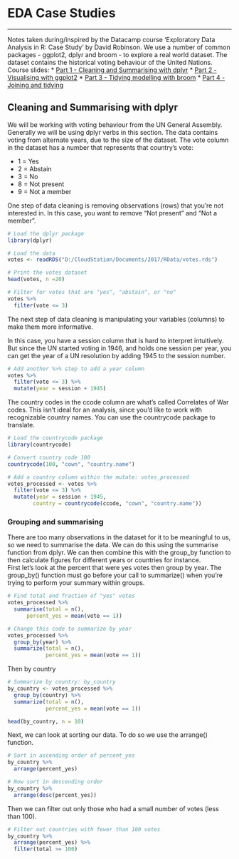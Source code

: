 # EDA Case Studies
***
Notes taken during/inspired by the Datacamp course 'Exploratory Data Analysis in R: Case Study' by David Robinson. We use a number of common packages - ggplot2, dplyr and broom - to explore a real world dataset.  The dataset contains the historical voting behaviour of the United Nations.  
Course slides:
* [Part 1 - Cleaning and Summarising with dplyr]()
* [Part 2 - Visualising with ggplot2]()
* [Part 3 - Tidying modelling with broom]()
* [Part 4 - Joining and tidying]()

## Cleaning and Summarising with dplyr

We will be working with voting behaviour from the UN General Assembly.  Generally we will be using dplyr verbs in this section.  The data contains voting from alternate years, due to the size of the dataset.  The vote column in the dataset has a number that represents that country's vote:

* 1 = Yes
* 2 = Abstain
* 3 = No
* 8 = Not present
* 9 = Not a member

One step of data cleaning is removing observations (rows) that you're not interested in. In this case, you want to remove "Not present" and "Not a member".

```r
# Load the dplyr package
library(dplyr)

# Load the data
votes <- readRDS("D:/CloudStation/Documents/2017/RData/votes.rds")

# Print the votes dataset
head(votes, n =20)

# Filter for votes that are "yes", "abstain", or "no"
votes %>%
  filter(vote <= 3)

```

The next step of data cleaning is manipulating your variables (columns) to make them more informative.

In this case, you have a session column that is hard to interpret intuitively. But since the UN started voting in 1946, and holds one session per year, you can get the year of a UN resolution by adding 1945 to the session number.

```r
# Add another %>% step to add a year column
votes %>%
  filter(vote <= 3) %>%
  mutate(year = session + 1945)
```

The country codes in the ccode column are what's called Correlates of War codes. This isn't ideal for an analysis, since you'd like to work with recognizable country names.  You can use the countrycode package to translate.

```r
# Load the countrycode package
library(countrycode)

# Convert country code 100
countrycode(100, "cown", "country.name")

# Add a country column within the mutate: votes_processed
votes_processed <- votes %>%
  filter(vote <= 3) %>%
  mutate(year = session + 1945,
        country = countrycode(ccode, "cown", "country.name")) 
```

### Grouping and summarising

There are too many observations in the dataset for it to be meaningful to us, so we need to summarise the data. We can do this using the summarise function from dplyr.  We can then combine this with the group_by function to then calculate figures for different years or countries for instance.  
First let's look at the percent that were yes votes then group by year. The group_by() function must go before your call to summarize() when you're trying to perform your summary within groups.

```r

# Find total and fraction of "yes" votes
votes_processed %>%
  summarise(total = n(),
      percent_yes = mean(vote == 1))  

# Change this code to summarize by year
votes_processed %>%
  group_by(year) %>%
  summarize(total = n(),
            percent_yes = mean(vote == 1))
```

Then by country

```r
# Summarize by country: by_country
by_country <- votes_processed %>%
  group_by(country) %>%
  summarize(total = n(),
            percent_yes = mean(vote == 1))

head(by_country, n = 10)
```

Next, we can look at sorting our data.  To do so we use the arrange() function.  

```r
# Sort in ascending order of percent_yes
by_country %>% 
  arrange(percent_yes)

# Now sort in descending order
by_country %>% 
  arrange(desc(percent_yes))
```

Then we can filter out only those who had a small number of votes (less than 100).

```r
# Filter out countries with fewer than 100 votes
by_country %>%
  arrange(percent_yes) %>%
  filter(total >= 100) 
```

